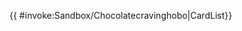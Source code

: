 {{ {{{subst|safesubst:}}}#invoke:Sandbox/Chocolatecravinghobo|CardList}}<noinclude>

<s>{{Documentation}}</s></noinclude>